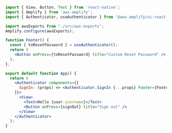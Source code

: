 ```jsx
import { View, Button, Text } from 'react-native';
import { Amplify } from 'aws-amplify';
import { Authenticator, useAuthenticator } from '@aws-amplify/ui-react-native';

import awsExports from "./src/aws-exports";
Amplify.configure(awsExports);

function Footer() {
  const { toResetPassword } = useAuthenticator();
  return (
    <Button onPress={toResetPassword} title="Custom Reset Password" />
  );
},

export default function App() {
  return (
    <Authenticator components={{
      SignIn: (props) => <Authenticator.SignIn {...props} Footer={Footer} />
    }}>
      <View>
        <Text>Hello {user.username}</Text>
        <Button onPress={signOut} title="Sign out" />
      </View>
    </Authenticator>
  );
}
```

